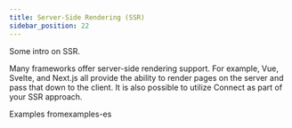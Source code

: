 ```yaml
---
title: Server-Side Rendering (SSR)
sidebar_position: 22
---
```


Some intro on SSR.

Many frameworks offer server-side rendering support. For example, Vue, Svelte, and Next.js all provide the ability
to render pages on the server and pass that down to the client. It is also possible to utilize Connect as part of your
SSR approach.

Examples fromexamples-es


